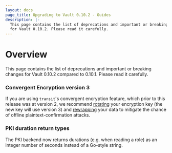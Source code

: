 ```yaml
---
layout: docs
page_title: Upgrading to Vault 0.10.2 - Guides
description: |-
  This page contains the list of deprecations and important or breaking changes
  for Vault 0.10.2. Please read it carefully.
---
```


# Overview

This page contains the list of deprecations and important or breaking changes
for Vault 0.10.2 compared to 0.10.1. Please read it carefully.

### Convergent Encryption version 3

If you are using `transit`'s convergent encryption feature, which prior to this
release was at version 2, we recommend
[rotating](/api/secret/transit#rotate-key)
your encryption key (the new key will use version 3) and
[rewrapping](/api/secret/transit#rewrap-data)
your data to mitigate the chance of offline plaintext-confirmation attacks.

### PKI duration return types

The PKI backend now returns durations (e.g. when reading a role) as an integer
number of seconds instead of a Go-style string.
